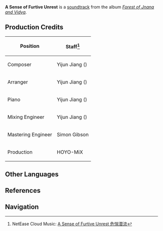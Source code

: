 {{Soundtrack Infobox
|title          =
|image          = Forest of Jnana and Vidya.png
|album          = Forest of Jnana and Vidya
|disc           = 3
|number         = 87
|featured       =
|featured2      =
|featured3      =
|featured_disc  =
|featured_disc2 =
|featured_disc3 =
|youtube_id     = iSY0K1L0ZOo
|spotify_id     = 5rqgAB2WHTC2ThAEf5ukG7
|played_in      = Ardravi Valley; Dev's Cavern
|during         = [[Dev's Cavern]]
|domain         =
|previous       = Hollow Echoes
|next           = Fading Light
}}
'''A Sense of Furtive Unrest''' is a [[soundtrack]] from the album ''[[Forest of Jnana and Vidya]]''.

==Production Credits==
{| class="wikitable" style="text-align:left; height:0.5em"
! Position
! Staff<ref>NetEase Cloud Music: [https://music.163.com/#/song?id=1992343582 A Sense of Furtive Unrest 危惴潜流]</ref>
|-
! Composer
| Yijun Jiang ({{zh|姜以君}})
|-
! Arranger
| Yijun Jiang ({{zh|姜以君}})
|-
! Piano
| Yijun Jiang ({{zh|姜以君}})
|-
! Mixing Engineer
| Yijun Jiang ({{zh|姜以君}})
|-
! Mastering Engineer
| Simon Gibson
|-
! Production
| HOYO-MiX
|}
<!--
==Videos==
<gallery hideaddbutton="true" captionalign="center">
</gallery>

==Trivia==
-->
==Other Languages==
{{Other Languages
|en      = A Sense of Furtive Unrest
|zhs     = 危惴潜流
|zhs_rm  = Wēizhuì Qiánliú
|zht     = 危惴潛流
|zht_rm  = Wéizhuì Qiánliú
|zh_tl   = 
|ja      = 不穏の影
|ja_rm   = Fuon no Kage
|ja_tl   = 
|tr      = 
|tr_tl   = 
|it      = 
|it_tl   = 
}}

==References==
{{Reflist}}

==Navigation==
{{Soundtrack Navbox|Forest of Jnana and Vidya}}